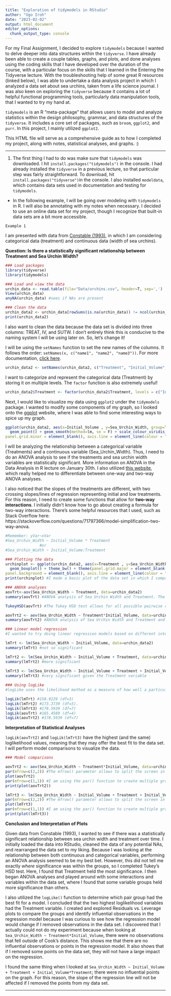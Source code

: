 ```yaml
---
title: "Exploration of tidymodels in RStudio"
author: "Ugo Iroh"
date: "2023-02-02"
output: html_document
editor_options: 
  chunk_output_type: console
---
```

For my Final Assignment, I decided to explore `tidymodels` because I wanted to delve deeper into data structures within the `tidyverse`. I have already been able to create a couple tables, graphs, and plots, and done analyses using the coding skills that I have developed over the duration of the course, with a particular focus on the skills that I learned in the Entering the Tidyverse lecture. With the troubleshooting help of some great R resources (linked below), I was able to undertake a data analysis project in which I analyzed a data set about sea urchins, taken from a life science journal. I was also keen on exploring the `tidyverse` because it contains a lot of helpful functional programming tools, particularly data manipulation tools, that I wanted to try my hand at.

`tidymodels` is an R "meta-package" that allows users to model and analyze statistics within the design philosophy, grammar, and data structures of the `tidyverse`. It includes a core set of packages, such as `broom`, `ggplot2`, and `purr`. In this project, I mainly utilized `ggplot2`. 

This HTML file will serve as a comprehensive guide as to how I completed my project, along with notes, statistical analyses, and graphs. :)

----------------------------
1. The first thing I had to do was make sure that `tidymodels` was downloaded. I hit `install.packages("tidymodels")` in the console. I had already installed the `tidyverse` in a previous lecture, so that particular step was fairly straightforward. To download, hit `install.packages("tidyverse")`in the console. I also installed `modeldata`, which contains data sets used in documentation and testing for `tidymodels`. 

  * In the following example, I will be going over modeling with `tidymodels` in R. I will also be annotating with my notes when necessary. I decided to use an online data set for my project, though I recognize that built-in data sets are a bit more accessible.

`Example 1`

I am presented with data from [Constable (1993)](https://link.springer.com/article/10.1007/BF00349318), in which I am considering categorical data (treatment) and continuous data (width of sea urchins).

**Question: Is there a statistically significant relationship between Treatment and Sea Urchin Width?** 

```r
### Load packages
library(tidyverse)
library(tidymodels)

### Load and view the data
urchin_data <- read.table(file="Data/urchins.csv", header=T, sep=',')
View(urchin_data)
anyNA(urchin_data) #sees if NAs are present

### Clean the data
urchin_data2 <- urchin_data[rowSums(is.na(urchin_data)) != ncol(urchin_data), ] #removes NAs in all rows 
print(urchin_data2)
```

I also want to clean the data because the data set is divided into three columns: TREAT, IV, and SUTW. I don't entirely think this is conducive to the naming system I will be using later on. So, let's change it! 

I will be using the `setNames` function to set the new names of the columns. It follows the order: `setNames(x, c("name1", "name2", "name3"))`. For more documentation, [click here](https://www.rdocumentation.org/packages/stats/versions/3.6.2/topics/setNames). 

```r
urchin_data2 <- setNames(urchin_data2, c("Treatment", "Initial_Volume", "Sea_Urchin_Width"))  #code to change names
```

I want to categorize and represent the categorical data (Treatment) by storing it on multiple levels. The `factor` function is also extremely useful!

```r
urchin_data2$Treatment <- factor(urchin_data2$Treatment, levels = c("Initial", "Low", "High")) 
```

Next, I would like to visualize my data using `ggplot2` under the `tidymodels` package. I wanted to modify some components of my graph, so I looked onto the [ggplot](https://ggplot2.tidyverse.org/reference/theme.html) website, where I was able to find some interesting ways to spice up my graph. 

```r
ggplot(urchin_data2, aes(x=Initial_Volume , y=Sea_Urchin_Width, group=Treatment, col=Treatment)) +
  geom_point() + geom_smooth(method=lm, se = F) + scale_colour_viridis_d(option = "C") + theme_bw() + theme(panel.border = element_blank(), panel.grid.major = element_blank(),
panel.grid.minor = element_blank(), axis.line = element_line(colour = "black")) 
```

I will be analyzing the relationship between a categorical variable (Treatments) and a continuous variable (Sea_Urchin_Width). Thus, I need to do an ANOVA analysis to see if the treatments and sea urchin width variables are statistically significant. More information on ANOVA in the Data Analysis in R lecture on January 30th. I also utilized [this website](https://www.scribbr.com/statistics/anova-in-r/), which really helped me to differentiate between one-way and two-way ANOVA analyses. 

I also noticed that the slopes of the treatments are different, with two crossing slopes/lines of regression representing initial and low treatments. For this reason, I need to create some functions that allow for **two-way interactions**. I initially didn't know how to go about creating a formula for two-way interactions. There's some helpful resources that I used, such as Stack Overflow here: https://stackoverflow.com/questions/71797366/model-simplification-two-way-anova.

```r
#Remember: yVar~xVar
#Sea_Urchin_Width ~ Initial_Volume * Treatment
               #or
#Sea_Urchin_Width ~ Initial_Volume:Treatment

### Plotting the data
urchinplot <- ggplot(urchin_data2, aes(x=Treatment , y=Sea_Urchin_Width, group=Treatment, fill=Treatment)) + 
  geom_boxplot() + theme_bw() + theme(panel.grid.major = element_blank(), panel.grid.minor = element_blank(),
panel.background = element_blank(), axis.line = element_line(colour = "black")) + (scale_fill_manual(values = c("aquamarine", "gold", "orangered")))
print(urchinplot) #I made a basic plot of the data set in which I compare Treatment and Sea Urchin Width

### ANOVA analyses
aovTrt<-aov(Sea_Urchin_Width ~ Treatment, data=urchin_data2)
summary(aovTrt) #ANOVA analysis of Sea Urchin Width and Treatment. The aov function doesn't specify where the significance is, however, this is a start to doing the ANOVA analyses. 

TukeyHSD(aovTrt) #The Tukey HSD test allows for all possible pairwise comparisons; it is another way of performing statistical analysis.

aovTrt2 <- aov(Sea_Urchin_Width ~ Treatment*Initial_Volume, data=urchin_data2)
summary(aovTrt2) #ANOVA analysis of Sea Urchin Width and Treatment and Initial Volume. There is an interaction between Treatment and Initial Volume based on the initial boxplot.

### Linear model regression
#I wanted to try doing linear regression models based on different interactions and to see which groups would be significant, less significant, or not significant.

lmTrt <- lm(Sea_Urchin_Width ~ Initial_Volume, data=urchin_data2)
summary(lmTrt) #not so significant

lmTrt2 <- lm(Sea_Urchin_Width ~ Initial_Volume + Treatment, data=urchin_data2)
summary(lmTrt2) #more significant
  
lmTrt3 <- lm(Sea_Urchin_Width ~ Initial_Volume + Treatment + Initial_Volume*Treatment, data=urchin_data2)
summary(lmTrt3) #very significant given the Treatment variable

### Using logLike
#logLike uses the likelihood method as a measure of how well a particular model fits the data

logLik(lmTrt) #158.9229 (df=3)
logLik(lmTrt2) #173.3739 (df=5).    
logLik(lmTrt3) #178.5939 (df=7)
logLik(aovTrt) #165.4589 (df=4)
logLik(aovTrt2) #178.5939 (df=7)
```

**Interpretation of Statistical Analyses**

`logLik(aovTrt2)` and `logLik(lmTrt3)` have the highest (and the same) loglikelihood values, meaning that they may offer the best fit to the data set. I will perform model comparisons to visualize the data.

```r
### Model comparisons

aovTrt2 <- aov(Sea_Urchin_Width ~ Treatment*Initial_Volume, data=urchin_data2)
par(mfrow=c(2,2)) #The mfrow() parameter allows to split the screen in several panels
plot(aovTrt2)
par(mfrow=c(1,1)) #I am using the par() function to create multiple graphs at once 
print(plot(aovTrt2))

lmTrt3 <- lm(Sea_Urchin_Width ~ Initial_Volume + Treatment + Initial_Volume*Treatment, data=urchin_data2)
par(mfrow=c(2,2)) #The mfrow() parameter allows to split the screen in several panels
plot(lmTrt3)
par(mfrow=c(1,1)) #I am using the par() function to create multiple graphs at once 
print(plot(lmTrt3))
```

**Conclusion and Interpretation of Plots**

Given data from Constable (1993), I wanted to see if there was a statistically significant relationship between sea urchin width and treatment over time. I initially loaded the data into RStudio, cleaned the data of any potential NAs, and rearranged the data set to my liking. Because I was looking at the relationship between both continuous and categorical variables, performing an ANOVA analysis seemed to be my best bet. However, this did not tell me exactly *where* significance was within the groups, so I completed Tukey's HSD test. Here, I found that Treatment held the most significance. I then began ANOVA analyses and played around with some interactions and variables within the data set, where I found that some variable groups held more significance than others.  

I also utilized the `logLike()` function to determine which pair group had the best fit for a model. I concluded that the two highest loglikelihood variables had the Treatment variable. I created and explored Residuals vs. Leverage plots to compare the groups and identify influential observations in the regression model because I was curious to see how the regression model would change if I removed observations in the data set. I discovered that I actually could not do my experiment because when looking at `Sea_Urchin_Width ~ Treatment*Initial_Volume`, there were no observations that fell outside of Cook's distance. This shows me that there are no influential observations or points in the regression model. It also shows that if I removed some points on the data set, they will not have a large impact on the regression.  

I found the same thing when I looked at `Sea_Urchin_Width ~ Initial_Volume + Treatment + Initial_Volume*Treatment`; there were no influential points on the graph. For this reason, the slope of the regression line will not be affected if I removed the points from my data set.

___________________________________________________











